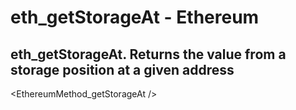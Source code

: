 # eth_getStorageAt - Ethereum

## eth_getStorageAt. Returns the value from a storage position at a given address


<EthereumMethod_getStorageAt />
